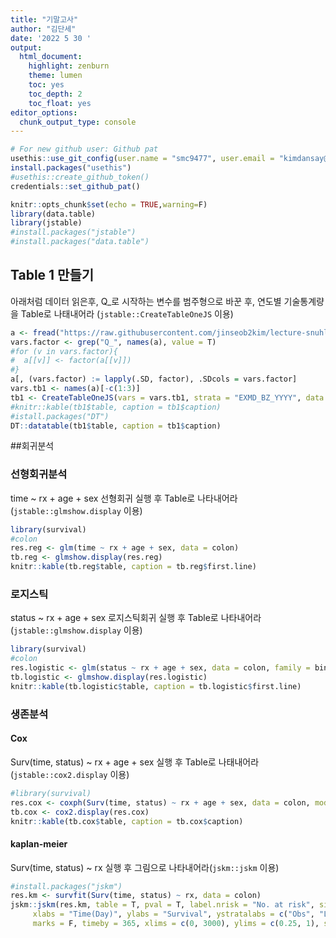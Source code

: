 ```yaml
---
title: "기말고사"
author: "김단세"
date: '2022 5 30 '
output: 
  html_document: 
    highlight: zenburn
    theme: lumen
    toc: yes
    toc_depth: 2
    toc_float: yes
editor_options: 
  chunk_output_type: console
---
```

```r
# For new github user: Github pat
usethis::use_git_config(user.name = "smc9477", user.email = "kimdansay@gmail.com")
install.packages("usethis")
#usethis::create_github_token() 
credentials::set_github_pat()
```

```r
knitr::opts_chunk$set(echo = TRUE,warning=F)
library(data.table)
library(jstable)
#install.packages("jstable")
#install.packages("data.table")
```

## Table 1 만들기

아래처럼 데이터 읽은후, Q_로 시작하는 변수를 범주형으로 바꾼 후, 연도별 기술통계량을 Table로 나태내어라 (`jstable::CreateTableOneJS` 이용)

```r
a <- fread("https://raw.githubusercontent.com/jinseob2kim/lecture-snuhlab/master/data/example_g1e.csv")
vars.factor <- grep("Q_", names(a), value = T)
#for (v in vars.factor){
#  a[[v]] <- factor(a[[v]])
#}
a[, (vars.factor) := lapply(.SD, factor), .SDcols = vars.factor]
vars.tb1 <- names(a)[-c(1:3)]
tb1 <- CreateTableOneJS(vars = vars.tb1, strata = "EXMD_BZ_YYYY", data = a)
#knitr::kable(tb1$table, caption = tb1$caption)
#istall.packages("DT")
DT::datatable(tb1$table, caption = tb1$caption)
```

##회귀분석

### 선형회귀분석

time ~ rx + age + sex 선형회귀 실행 후 Table로 나타내어라(`jstable::glmshow.display` 이용)
```r
library(survival)
#colon
res.reg <- glm(time ~ rx + age + sex, data = colon)
tb.reg <- glmshow.display(res.reg)
knitr::kable(tb.reg$table, caption = tb.reg$first.line)

```


### 로지스틱

status ~ rx + age + sex 로지스틱회귀 실행 후 Table로 나타내어라(`jstable::glmshow.display` 이용)

```r
library(survival)
#colon
res.logistic <- glm(status ~ rx + age + sex, data = colon, family = binomial)
tb.logistic <- glmshow.display(res.logistic)
knitr::kable(tb.logistic$table, caption = tb.logistic$first.line)
```


### 생존분석

#### Cox

Surv(time, status) ~ rx + age + sex 실행 후 Table로 나태내어라(`jstable::cox2.display` 이용)

```r
#library(survival)
res.cox <- coxph(Surv(time, status) ~ rx + age + sex, data = colon, model = T)
tb.cox <- cox2.display(res.cox)
knitr::kable(tb.cox$table, caption = tb.cox$caption)
```


#### kaplan-meier

Surv(time, status) ~ rx 실행 후 그림으로 나타내어라(`jskm::jskm` 이용)

```r
#install.packages("jskm")
res.km <- survfit(Surv(time, status) ~ rx, data = colon)
jskm::jskm(res.km, table = T, pval = T, label.nrisk = "No. at risk", size.label.nrisk = 8, 
     xlabs = "Time(Day)", ylabs = "Survival", ystratalabs = c("Obs", "Lev", "Lev + 5FU"), ystrataname = "rx",
     marks = F, timeby = 365, xlims = c(0, 3000), ylims = c(0.25, 1), showpercent = T)
```




